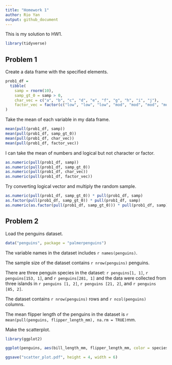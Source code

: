 ```yaml
---
title: "Homework 1"
author: Rio Yan
output: github_document
---
```


This is my solution to HW1. 

```r
library(tidyverse)
```


## Problem 1

Create a data frame with the specified elements.

```r
prob1_df = 
  tibble(
    samp = rnorm(10),
    samp_gt_0 = samp > 0,
    char_vec = c("a", "b", "c", "d", "e", "f", "g", "h", "i", "j"),
    factor_vec = factor(c("low", "low", "low", "mod", "mod", "mod", "mod", "high", "high", "high"))
)
```

Take the mean of each variable in my data frame.

```r
mean(pull(prob1_df, samp))
mean(pull(prob1_df, samp_gt_0))
mean(pull(prob1_df, char_vec))
mean(pull(prob1_df, factor_vec))
```

I can take the mean of numbers and logical but not character or factor.

```r
as.numeric(pull(prob1_df, samp))
as.numeric(pull(prob1_df, samp_gt_0))
as.numeric(pull(prob1_df, char_vec))
as.numeric(pull(prob1_df, factor_vec))
```

Try converting logical vector and multiply the random sample.
```r
as.numeric(pull(prob1_df, samp_gt_0)) * pull(prob1_df, samp)
as.factor(pull(prob1_df, samp_gt_0)) * pull(prob1_df, samp)
as.numeric(as.factor(pull(prob1_df, samp_gt_0))) * pull(prob1_df, samp)
```


## Problem 2

Load the penguins dataset.

```r
data("penguins", package = "palmerpenguins")
```

The variable names in the dataset includes `r names(penguins)`.

The sample size of the dataset contains `r nrow(penguins)` penguins.

There are three penguin species in the dataset: `r penguins[1, 1]`, `r penguins[153, 1]`, and `r penguins[281, 1]` and the data were collected from three islands in `r penguins [1, 2]`, `r penguins [21, 2]`, and `r penguins [85, 2]`.

The dataset contains `r nrow(penguins)` rows and `r ncol(penguins)` columns.

The mean flipper length of the penguins in the dataset is `r mean(pull(penguins, flipper_length_mm), na.rm = TRUE)`mm.



Make the scatterplot.

```r
library(ggplot2)

ggplot(penguins, aes(bill_length_mm, flipper_length_mm, color = species)) + geom_point()

ggsave("scatter_plot.pdf", height = 4, width = 6)

```

